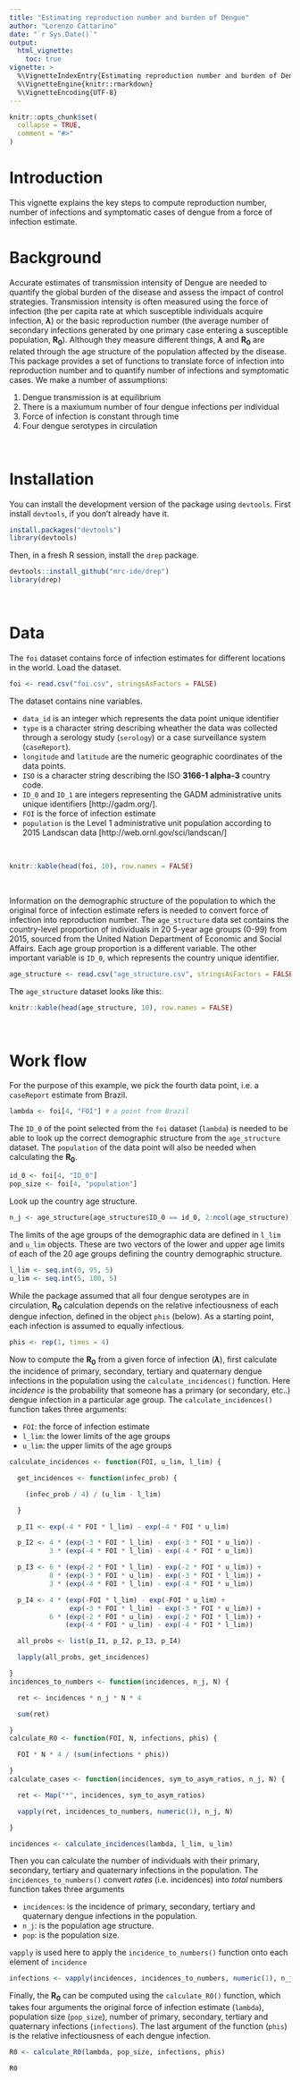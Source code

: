 ```yaml
---
title: "Estimating reproduction number and burden of Dengue"
author: "Lorenzo Cattarino"
date: "`r Sys.Date()`"
output: 
  html_vignette:
    toc: true
vignette: >
  %\VignetteIndexEntry{Estimating reproduction number and burden of Dengue}
  %\VignetteEngine{knitr::rmarkdown}
  %\VignetteEncoding{UTF-8}
---
```


```r
knitr::opts_chunk$set(
  collapse = TRUE,
  comment = "#>"
)
```

# Introduction

This vignette explains the key steps to compute reproduction number, number of infections and symptomatic cases of dengue from a force of infection estimate.  

# Background 

Accurate estimates of transmission intensity of Dengue are needed to quantify the global burden of the disease and assess the impact of control strategies. Transmission intensity is often measured using the force of infection (the per capita rate at which susceptible individuals acquire infection, **$\lambda$**) or the basic reproduction number (the average number of secondary infections generated by one primary case entering a susceptible population, **R~0~**). Although they measure different things, **$\lambda$** and **R~0~** are related through the age structure of the population affected by the disease. This package provides a set of functions to translate force of infection into reproduction number and to quantify number of infections and symptomatic cases. We make a number of assumptions: 

1. Dengue transmission is at equilibrium 
2. There is a maxiumum number of four dengue infections per individual
3. Force of infection is constant through time
4. Four dengue serotypes in circulation 

<br>

# Installation

You can install the development version of the package using `devtools`. First install `devtools`, if you don't already have it.

```r
install.packages("devtools")
library(devtools)
```

Then, in a fresh R session, install the `drep` package.

```r
devtools::install_github("mrc-ide/drep")
library(drep)
```

<br>

# Data

The `foi` dataset contains force of infection estimates for different locations in the world. Load the dataset.

```r
foi <- read.csv("foi.csv", stringsAsFactors = FALSE)
```

The dataset contains nine variables.

* `data_id` is an integer which represents the data point unique identifier 
* `type` is a character string describing wheather the data was collected through a serology study (`serology`) or a case surveillance system (`caseReport`).
* `longitude` and `latitude` are the numeric geographic coordinates of the data points.
* `ISO` is a character string describing the ISO **3166-1 alpha-3** country code.
* `ID_0` and `ID_1` are integers representing the GADM administrative units unique identifiers [http://gadm.org/]. 
* `FOI` is the force of infection estimate
* `population` is the Level 1 administrative unit population according to 2015 Landscan data [http://web.ornl.gov/sci/landscan/]

<br>

```r
knitr::kable(head(foi, 10), row.names = FALSE)
```

<br>

Information on the demographic structure of the population to which the original force of infection estimate refers is needed to convert force of infection into reproduction number. The `age_structure` data set contains the country-level proportion of individuals in 20 5-year age groups (0-99) from 2015, sourced from the United Nation Department of Economic and Social Affairs. Each age group proportion is a different variable. The other important variable is `ID_0`, which represents the country unique identifier. 

```r
age_structure <- read.csv("age_structure.csv", stringsAsFactors = FALSE)
```

The `age_structure` dataset looks like this:

```r
knitr::kable(head(age_structure, 10), row.names = FALSE)
```

<br>

# Work flow

For the purpose of this example, we pick the fourth data point, i.e. a `caseReport` estimate from Brazil.

```r
lambda <- foi[4, "FOI"] # a point from Brazil
```

The `ID_0` of the point selected from the `foi` dataset (`lambda`) is needed to be able to look up the correct demographic structure from the `age_structure` dataset. The `population` of the data point will also be needed when calculating the **R~0~**. 

```r
id_0 <- foi[4, "ID_0"]
pop_size <- foi[4, "population"]
```

Look up the country age structure. 

```r
n_j <- age_structure[age_structure$ID_0 == id_0, 2:ncol(age_structure)]
```

The limits of the age groups of the demographic data are defined in `l_lim` and `u_lim` objects. These are two vectors of the lower and upper age limits of each of the 20 age groups defining the country demographic structure. 

```r
l_lim <- seq.int(0, 95, 5)
u_lim <- seq.int(5, 100, 5)
```

While the package assumed that all four dengue serotypes are in circulation, **R~0~** calculation depends on the relative infectiousness of each dengue infection, defined in the object `phis` (below). As a starting point, each infection is assumed to equally infectious.  

```r
phis <- rep(1, times = 4)
```

Now to compute the **R~0~** from a given force of infection (**$\lambda$**), first calculate the incidence of primary, secondary, tertiary and quaternary dengue infections in the population using the `calculate_incidences()` function. Here *incidence* is the probability that someone has a primary (or secondary, etc..) dengue infection in a particular age group. The `calculate_incidences()` function takes three arguments:

* `FOI`: the force of infection estimate
* `l_lim`: the lower limits of the age groups
* `u_lim`: the upper limits of the age groups

```r
calculate_incidences <- function(FOI, u_lim, l_lim) {

  get_incidences <- function(infec_prob) {

    (infec_prob / 4) / (u_lim - l_lim)

  }

  p_I1 <- exp(-4 * FOI * l_lim) - exp(-4 * FOI * u_lim)

  p_I2 <- 4 * (exp(-3 * FOI * l_lim) - exp(-3 * FOI * u_lim)) -
          3 * (exp(-4 * FOI * l_lim) - exp(-4 * FOI * u_lim))

  p_I3 <- 6 * (exp(-2 * FOI * l_lim) - exp(-2 * FOI * u_lim)) +
          8 * (exp(-3 * FOI * u_lim) - exp(-3 * FOI * l_lim)) +
          3 * (exp(-4 * FOI * l_lim) - exp(-4 * FOI * u_lim))

  p_I4 <- 4 * (exp(-FOI * l_lim) - exp(-FOI * u_lim) +
               exp(-3 * FOI * l_lim) - exp(-3 * FOI * u_lim)) +
          6 * (exp(-2 * FOI * u_lim) - exp(-2 * FOI * l_lim)) +
              (exp(-4 * FOI * u_lim) - exp(-4 * FOI * l_lim))

  all_probs <- list(p_I1, p_I2, p_I3, p_I4)

  lapply(all_probs, get_incidences)

}
incidences_to_numbers <- function(incidences, n_j, N) {

  ret <- incidences * n_j * N * 4

  sum(ret)

}
calculate_R0 <- function(FOI, N, infections, phis) {

  FOI * N * 4 / (sum(infections * phis))

}
calculate_cases <- function(incidences, sym_to_asym_ratios, n_j, N) {

  ret <- Map("*", incidences, sym_to_asym_ratios)

  vapply(ret, incidences_to_numbers, numeric(1), n_j, N)

}
```

```r
incidences <- calculate_incidences(lambda, l_lim, u_lim)
```

Then you can calculate the number of individuals with their primary, secondary, tertiary and quaternary infections in the population. The `incidences_to_numbers()` convert *rates* (i.e. incidences) into *total* numbers function takes three arguments

* `incidences`: is the incidence of primary, secondary, tertiary and quaternary dengue infections in the population.
* `n_j`: is the population age structure.
* `pop`: is the population size.

`vapply` is used here to apply the `incidence_to_numbers()` function onto each element of `incidence` 

```r
infections <- vapply(incidences, incidences_to_numbers, numeric(1), n_j, pop_size)
```

Finally, the **R~0~** can be computed using the `calculate_R0()` function, which takes four arguments the original force of infection estimate (`lambda`), population size (`pop_size`), number of primary, secondary, tertiary and quaternary infections (`infections`). The last argument of the function (`phis`) is the relative infectiousness of each dengue infection. 

```r
R0 <- calculate_R0(lambda, pop_size, infections, phis)
```

```r
R0
```
